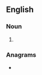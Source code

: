 {{also|céilidhs}}
==English==

===Noun===
{{head|en|noun form}}

# {{plural of|ceilidh|lang=en}}

===Anagrams===
* {{anagrams|en|a=cdehiils|childies|helicids}}